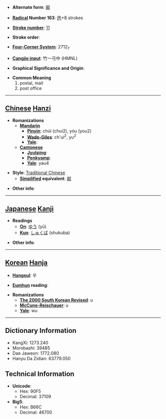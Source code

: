 * '''Alternate form''': [[邮]]

* '''[[Wiktionary:Chinese radical index| Radical]] Number 163''': [[Wiktionary:Chinese radical index 邑|邑]]+8 strokes

* '''[[Wiktionary:Chinese total strokes index|Stroke number]]''': [[Wiktionary:Chinese total strokes index 11|11]]

* '''Stroke order''': 

* '''[[Wiktionary:Chinese four corner index|Four-Corner System]]''': 2712<sub>7</sub>

* '''[[Wiktionary:Chinese Cangjie index|Cangjie input]]''': 竹一弓中 (HMNL)

* '''Graphical Significance and Origin''': 

* '''Common Meaning'''
*#postal, mail
*# post office


----

== [[Chinese]] [[Hanzi]] ==

* '''Romanizations'''
** '''[[Mandarin]]'''
*** '''[[Pinyin]]''': chúi (chui2), yóu (you2)
*** '''[[Wade-Giles]]''': ch'ui<sup>2</sup>, yu<sup>2</sup>
*** '''[[Yale]]''': 
** '''[[Cantonese]]'''
*** '''[[Jyutping]]''':
*** '''[[Penkyamp]]''': 
*** '''[[Yale]]''': yau4

* '''Style''': [[Traditional Chinese]] 
** '''[[Simplified Chinese|Simplified]] equivalent''': [[邮]]

* '''Other info''': 

----

== [[Japanese]] [[Kanji]] ==

* '''Readings'''
** '''[[On]]''': [[ゆう]] (yū)
** '''[[Kun]]''': [[しゅくば]] (shukuba)

* '''Other info''':  

----

== [[Korean]] [[Hanja]] ==

* '''[[Hangeul]]''': 우

* '''[[Eumhun]] reading''': 

* '''Romanizations'''
** '''[[The 2000 South Korean Revised Romanization|The 2000 South Korean Revised]]''': u
** '''[[McCune-Reischauer]]''': u
** '''[[Yale]]''': wu

----

== Dictionary Information ==

* KangXi: 1273.240
* Morobashi: 39485
* Dae Jaweon: 1772.080
* Hanyu Da Zidian: 63779.050

== Technical Information ==

* '''Unicode''':
** Hex: 90F5
** Decimal: 37109
* '''Big5''':
** Hex: B66C
** Decimal: 46700